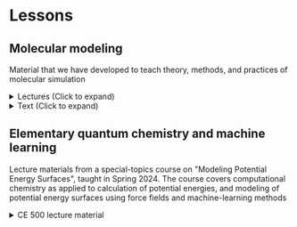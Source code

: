 
# Lessons

## Molecular modeling

Material that we have developed to teach theory, methods, and practices of molecular simulation

<details>
    <summary>Lectures (Click to expand)</summary>

Powerpoint lectures developed when teaching [CE 530 Molecular Simulation](https://www.eng.buffalo.edu/~kofke/ce530), dating from 2000 with very few updates since. 

The pdf files are more likely to preserve the format and fonts of the original slides; the Powerpoint files are provided to allow users to edit and update the content. Zip archives collecting all pdf and ppt files are included at the bottom.

1. Introduction [pdf](/lessons/lectures/Lecture1.ppt.pdf) [ppt](/lessons/lectures/Lecture1.ppt)
1. Physical quantities, hard-sphere MD [pdf](/lessons/lectures/Lecture2.ppt.pdf) [ppt](/lessons/lectures/Lecture2.ppt)
1. Common elements of a molecular simulation [pdf](/lessons/lectures/Lecture3.ppt.pdf) [ppt](/lessons/lectures/Lecture3.ppt)
1. Statistical mechanics [pdf](/lessons/lectures/Lecture6.ppt.pdf) [ppt](/lessons/lectures/Lecture6.ppt)
1. Monte Carlo integration and importance sampling [pdf](/lessons/lectures/Lecture7.ppt.pdf) [ppt](/lessons/lectures/Lecture7.ppt)
1. Markov processes [pdf](/lessons/lectures/Lecture8.ppt.pdf) [ppt](/lessons/lectures/Lecture8.ppt)
1. Monte Carlo simulation [pdf](/lessons/lectures/Lecture9.ppt.pdf) [ppt](/lessons/lectures/Lecture9.ppt)
1. Simple biasing methods [pdf](/lessons/lectures/Lecture10.ppt.pdf) [ppt](/lessons/lectures/Lecture10.ppt)
1. Molecular dynamics simulation [pdf](/lessons/lectures/Lecture11.ppt.pdf) [ppt](/lessons/lectures/Lecture11.ppt)
1. Dynamical properties [pdf](/lessons/lectures/Lecture12.ppt.pdf) [ppt](/lessons/lectures/Lecture12.ppt)
1. Molecular dynamics in other ensembles [pdf](/lessons/lectures/Lecture13.ppt.pdf) [ppt](/lessons/lectures/Lecture13.ppt)
1. Molecular models [pdf](/lessons/lectures/Lecture14.ppt.pdf) [ppt](/lessons/lectures/Lecture14.ppt)
1. Long-range forces and Ewald sums [pdf](/lessons/lectures/Lecture15.ppt.pdf) [ppt](/lessons/lectures/Lecture15.ppt)
1. Dielectrics and reaction field method [pdf](/lessons/lectures/Lecture16.ppt.pdf) [ppt](/lessons/lectures/Lecture16.ppt)
1. Beyond atoms: Simulating molecules [pdf](/lessons/lectures/Lecture17.ppt.pdf) [ppt](/lessons/lectures/Lecture17.ppt)
1. Free-energy calculations: Basics [pdf](/lessons/lectures/Lecture18.ppt.pdf) [ppt](/lessons/lectures/Lecture18.ppt)
1. Free-energy calculations: Distribution functions, precision, and accuracy  [pdf](/lessons/lectures/Lecture19.ppt.pdf) [ppt](/lessons/lectures/Lecture19.ppt)
1. Phase equilibria [pdf](/lessons/lectures/Lecture20.ppt.pdf) [ppt](/lessons/lectures/Lecture20.ppt)
1. Histogram reweighting methods [pdf](/lessons/lectures/Lecture21.ppt.pdf) [ppt](/lessons/lectures/Lecture21.ppt)
1. Chain-molecule sampling techniques [pdf](/lessons/lectures/Lecture22.ppt.pdf) [ppt](/lessons/lectures/Lecture22.ppt)
1. Symmetric MD integrators [pdf](/lessons/lectures/Lecture23.ppt.pdf) [ppt](/lessons/lectures/Lecture23.ppt)
1. Non-equilibrium molecular dynamics [pdf](/lessons/lectures/Lecture24.ppt.pdf) [ppt](/lessons/lectures/Lecture24.ppt)
1. Efficiencies and parallel methods [pdf](/lessons/lectures/Lecture25.ppt.pdf) [ppt](/lessons/lectures/Lecture25.ppt)
    
[Archive of lectures 1-8](/lessons/lectures/LectureFiles1.zip)
    
[Archive of lectures 9-15](/lessons/lectures/LectureFiles2.zip)
    
[Archive of lectures 16-23](/lessons/lectures/LectureFiles3.zip)

Note that lecture numbering used in presentation files does not match the numbering used here.
    
</details>

<details>
    <summary>Text (Click to expand)</summary>

Text documents that provide more detailed explanations of some of the concepts presented in the Powerpoint lectures.

1. Physical quantities in molecular simulations [pdf](/lessons/text/Elements_1.pdf)
1. Error analysis [pdf](/lessons/text/ErrorAnalysis_3.pdf)
1. Statistical mechanics [pdf](/lessons/text/StatMech6c.pdf)
1. Basic molecular dynamics [pdf](/lessons/text/Basic_MD.pdf)
1. Hard-sphere molecular dynamics [pdf](/lessons/text/HardSphereMD_2.pdf)
1. Markov processes [pdf](/lessons/text/Markov.pdf)
1. Monte Carlo simulation [pdf](/lessons/text/Monte_Carlo_simulation.pdf)
1. Simple biasing methods [pdf](/lessons/text/SimpleBiasing.pdf)
1. Long-range forces [pdf](/lessons/text/Long_range_forces_3.pdf)
    
Etomica Java code included in some of these files is not up-to-date with the classes currently making up the framework.

</details>

## Elementary quantum chemistry and machine learning
Lecture materials from a special-topics course on "Modeling Potential Energy Surfaces", taught in Spring 2024.  The course covers computational chemistry as applied to calculation of potential energies, and modeling of potential energy surfaces using force fields and machine-learning methods

<details>
    <summary>CE 500 lecture material</summary>

The pdf files are printed from the Powerpoint slides and are more likely to preserve the format and fonts of the original slides. The zip archives include the original Powerpoint files and Mathematica notebooks (.nb) that were used to produce some of the figures in the slides, and to reinforce lessons in class. 

Zip archives collecting all pdf, ppt, and nb files are included at the bottom.

1. Elementary quantum mechanics [pdf](/lessons/ce500/Lecture1.pdf) [zip](/lessons/ce500/Lecture1.zip)
1. Elementary quantum chemistry [pdf](/lessons/ce500/Lecture2.pdf) [zip](/lessons/ce500/Lecture2.zip)
1. Many-electron systems [pdf](/lessons/ce500/Lecture3.pdf) [zip](/lessons/ce500/Lecture3.zip)
1. Electron-repulsion integrals and exchange [pdf](/lessons/ce500/Lecture4.pdf) [zip](/lessons/ce500/Lecture4.zip)
1. Hartree-Fock theory [pdf](/lessons/ce500/Lecture5.pdf) [zip](/lessons/ce500/Lecture5.zip)
1. Calculating energies [pdf](/lessons/ce500/Lecture6.pdf) [zip](/lessons/ce500/Lecture6.zip)
1. Hartree-Fock calculations [pdf](/lessons/ce500/Lecture7.pdf) [zip](/lessons/ce500/Lecture7.zip)
1. Molecular orbitals [pdf](/lessons/ce500/Lecture8.pdf) [zip](/lessons/ce500/Lecture8.zip)
1. Mathematica [pdf](/lessons/ce500/Lecture9.pdf) [zip](/lessons/ce500/Lecture9.zip)
1. Density functional theory basics [pdf](/lessons/ce500/Lecture10.pdf) [zip](/lessons/ce500/Lecture10.zip)
1. Kohn-Sham and local-density approximation [pdf](/lessons/ce500/Lecture11.pdf) [zip](/lessons/ce500/Lecture11.zip)
1. Generalized gradient approximation, and beyond [pdf](/lessons/ce500/Lecture12.pdf) [zip](/lessons/ce500/Lecture12.zip)
1. Basis sets [pdf](/lessons/ce500/Lecture13.pdf) [zip](/lessons/ce500/Lecture13.zip)
1. Midterm exam [pdf](/lessons/ce500/Lecture14.pdf)
1. Force fields [pdf](/lessons/ce500/Lecture15.pdf) [zip](/lessons/ce500/Lecture15.zip)
1. Electrostatics 1 [pdf](/lessons/ce500/Lecture16.pdf) [zip](/lessons/ce500/Lecture16.zip)
1. Electrostatics 2 [pdf](/lessons/ce500/Lecture17.pdf) [zip](/lessons/ce500/Lecture17.zip)
1. Post-HF methods [pdf](/lessons/ce500/Lecture18.pdf) [zip](/lessons/ce500/Lecture18.zip)
1. Elements of machine learning [pdf](/lessons/ce500/Lecture19.pdf) [zip](/lessons/ce500/Lecture19.zip)
1. Linear-model case study [pdf](/lessons/ce500/Lecture20.pdf) [zip](/lessons/ce500/Lecture20.zip)
1. Neural networks 1 [pdf](/lessons/ce500/Lecture21.pdf) [zip](/lessons/ce500/Lecture21.zip)
1. Neural networks 2 [pdf](/lessons/ce500/Lecture22.pdf) [zip](/lessons/ce500/Lecture22.zip)
1. Bayesian regression methods [pdf](/lessons/ce500/Lecture23.pdf) [zip](/lessons/ce500/Lecture23.zip)
1. Gaussian processes [pdf](/lessons/ce500/Lecture24.pdf) [zip](/lessons/ce500/Lecture24.zip)

[Archive of lectures 1-8](/lessons/ce500/LectureFiles1.zip)
    
[Archive of lectures 9-15](/lessons/ce500/LectureFiles2.zip)
    
[Archive of lectures 16-24](/lessons/ce500/LectureFiles3.zip)


</details>

